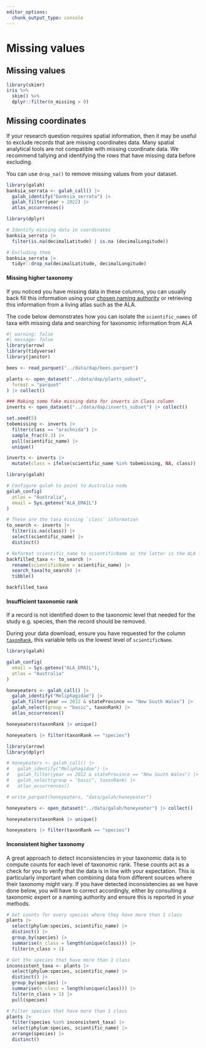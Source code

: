 ```yaml
---
editor_options: 
  chunk_output_type: console
---
```


# Missing values

## Missing values

```r
library(skimr)
iris %>%
  skim() %>%
  dplyr::filter(n_missing > 0)
```

## Missing coordinates

If your research question requires spatial information, then it may be useful to
exclude records that are missing coordinates data. Many spatial analytical tools
are not compatible with missing coordinate data. We recommend tallying and
identifying the rows that have missing data before excluding. 

You can use `drop_na()` to remove missing values from your dataset.

```r
library(galah)
banksia_serrata <- galah_call() |> 
  galah_identify("banksia_serrata") |> 
  galah_filter(year > 2022) |>  
  atlas_occurrences()

library(dplyr)

# Identify missing data in coordinates
banksia_serrata |> 
  filter(is.na(decimalLatitude) | is.na (decimalLongitude))

# Excluding them
banksia_serrata |> 
  tidyr::drop_na(decimalLatitude, decimalLongitude)
```

#### Missing higher taxonomy {.unnumbered}

If you noticed you have missing data in these columns, you can usually back fill this information using your [chosen naming authority](link%20back%20to%20section) or retrieving this information from a living atlas such as the ALA.

The code below demonstrates how you can isolate the `scientific_names` of taxa with missing data and searching for taxonomic information from ALA

<!-- (Example WORK IN PROGRESS, need better fake data, Inverts?) -->

<!-- Seperate chunk where message = TRUE for hits -->

```r
#| warning: false
#| message: false
library(arrow)
library(tidyverse)
library(janitor)

bees <- read_parquet("../data/dap/bees.parquet")

plants <- open_dataset("../data/dap/plants_subset",
  format = "parquet"
) |> collect()

### Making some fake missing data for inverts in Class column
inverts <- open_dataset("../data/dap/inverts_subset") |> collect()

set.seed(5)
tobemissing <- inverts |>
  filter(class == "arachnida") |>
  sample_frac(0.3) |>
  pull(scientific_name) |>
  unique()

inverts <- inverts |>
  mutate(class = ifelse(scientific_name %in% tobemissing, NA, class))
```


```r
library(galah)

# Configure galah to point to Australia node
galah_config(
  atlas = "Australia",
  email = Sys.getenv("ALA_EMAIL")
)

# These are the taxa missing `class` information
to_search <- inverts |>
  filter(is.na(class)) |>
  select(scientific_name) |>
  distinct()

# Reformat scientific_name to scientificName as the latter is the ALA format
backfilled_taxa <- to_search |>
  rename(scientificName = scientific_name) |>
  search_taxa(to_search) |>
  tibble()

backfilled_taxa
```

#### Insufficient taxonomic rank {.unnumbered}

If a record is not identified down to the taxonomic level that needed for the study e.g. species, then the record should be removed.

During your data download, ensure you have requested for the column [`taxonRank`](https://dwc.tdwg.org/terms/#dwc:taxonRank), this variable tells us the lowest level of `scientificName`.

```r
library(galah)

galah_config(
  email = Sys.getenv("ALA_EMAIL"),
  atlas = "Australia"
)

honeyeaters <- galah_call() |>
  galah_identify("Meliphagidae") |>
  galah_filter(year == 2012 & stateProvince == "New South Wales") |>
  galah_select(group = "basic", taxonRank) |>
  atlas_occurrences()

honeyeaters$taxonRank |> unique()

honeyeaters |> filter(taxonRank == "species")
```

```r
library(arrow)
library(dplyr)

# honeyeaters <- galah_call() |>
#   galah_identify("Meliphagidae") |>
#   galah_filter(year == 2012 & stateProvince == "New South Wales") |>
#   galah_select(group = "basic", taxonRank) |>
#   atlas_occurrences()

# write_parquet(honeyeaters, "data/galah/honeyeater")

honeyeaters <- open_dataset("../data/galah/honeyeater") |> collect()

honeyeaters$taxonRank |> unique()

honeyeaters |> filter(taxonRank == "species")
```

#### Inconsistent higher taxonomy {.unnumbered}

A great approach to detect inconsistencies in your taxonomic data is to compute counts for each level of taxonomic rank. These counts act as a check for you to verify that the data is in line with your expectation. This is particularly important when combining data from different sources where their taxonomy might vary. If you have detected inconsistencies as we have done below, you will have to correct accordingly, either by consulting a taxonomic expert or a naming authority and ensure this is reported in your methods.

```r
# Get counts for every species where they have more than 1 class
plants |>
  select(phylum:species, scientific_name) |>
  distinct() |>
  group_by(species) |>
  summarise(n_class = length(unique(class))) |>
  filter(n_class > 1)

# Get the species that have more than 1 class
inconsistent_taxa <- plants |>
  select(phylum:species, scientific_name) |>
  distinct() |>
  group_by(species) |>
  summarise(n_class = length(unique(class))) |>
  filter(n_class > 1) |>
  pull(species)

# Filter species that have more than 1 class
plants |>
  filter(species %in% inconsistent_taxa) |>
  select(phylum:species, scientific_name) |>
  arrange(species) |>
  distinct()
```